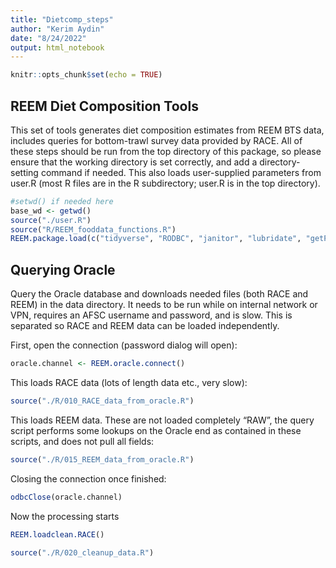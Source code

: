---
title: "Dietcomp_steps"
author: "Kerim Aydin"
date: "8/24/2022"
output: html_notebook
---

```{r setup, include=FALSE}
knitr::opts_chunk$set(echo = TRUE)
```

## REEM Diet Composition Tools

This set of tools generates diet composition estimates from REEM BTS data, 
includes queries for bottom-trawl survey data provided by RACE.  All of these 
steps should be run from the top directory of this package, so please ensure
that the working directory is set correctly, and add a directory-setting command
if needed.  This also loads user-supplied parameters from user.R (most R files
are in the R subdirectory; user.R is in the top directory).

```{r environ}
#setwd() if needed here
base_wd <- getwd()
source("./user.R")
source("R/REEM_fooddata_functions.R")
REEM.package.load(c("tidyverse", "RODBC", "janitor", "lubridate", "getPass"))
```

## Querying Oracle

Query the Oracle database and downloads needed files (both RACE and REEM) in the
data directory.  It needs to be run while on internal network or VPN, requires
an AFSC username and password, and is slow.  This is separated so RACE and REEM
data can be loaded independently.

First, open the connection (password dialog will open):
```{r query_open, eval=FALSE}
oracle.channel <- REEM.oracle.connect()
```

This loads RACE data (lots of length data etc., very slow):
```{r query_RACE, eval=FALSE}
source("./R/010_RACE_data_from_oracle.R")
```

This loads REEM data.  These are not loaded completely "RAW", the query script performs some lookups on the Oracle end as contained in these scripts, and does not pull all fields:
```{r query_REEM, eval=FALSE}
source("./R/015_REEM_data_from_oracle.R")
```

Closing the connection once finished:
```{r query_close, eval=FALSE}
odbcClose(oracle.channel)
```

Now the processing starts
```{r load_RACE, eval=FALSE}
REEM.loadclean.RACE()
```
```{r clean_RACE, eval=FALSE}
source("./R/020_cleanup_data.R")
```
